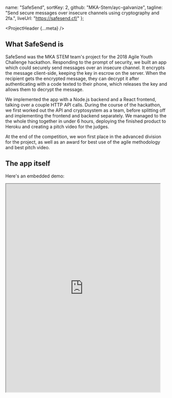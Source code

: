 
  name: "SafeSend",
  sortKey: 2,
  github: "MKA-Stem/ayc-galvanize",
  tagline:
    "Send secure messages over insecure channels using cryptography and 2fa.",
  liveUrl: "https://safesend.cf/"
};


<ProjectHeader {...meta} />

## What SafeSend is

SafeSend was the MKA STEM team's project for the 2018 Agile Youth Challenge hackathon. Responding to the prompt of security, we built an app which could securely send messages over an insecure channel. It encrypts the message client-side, keeping the key in escrow on the server. When the recipient gets the encrypted message, they can decrypt it after authenticating with a code texted to their phone, which releases the key and allows them to decrypt the message.

We implemented the app with a Node.js backend and a React frontend, talking over a couple HTTP API calls. During the course of the hackathon, we first worked out the API and cryptosystem as a team, before splitting off and implementing the frontend and backend separately. We managed to the the whole thing together in under 6 hours, deploying the finished product to Heroku and creating a pitch video for the judges.

At the end of the competition, we won first place in the advanced division for the project, as well as an award for best use of the agile methodology and best pitch video.

## The app itself

Here's an embedded demo:

<iframe src="https://safesend.cf" width="480px" height="650px" />
